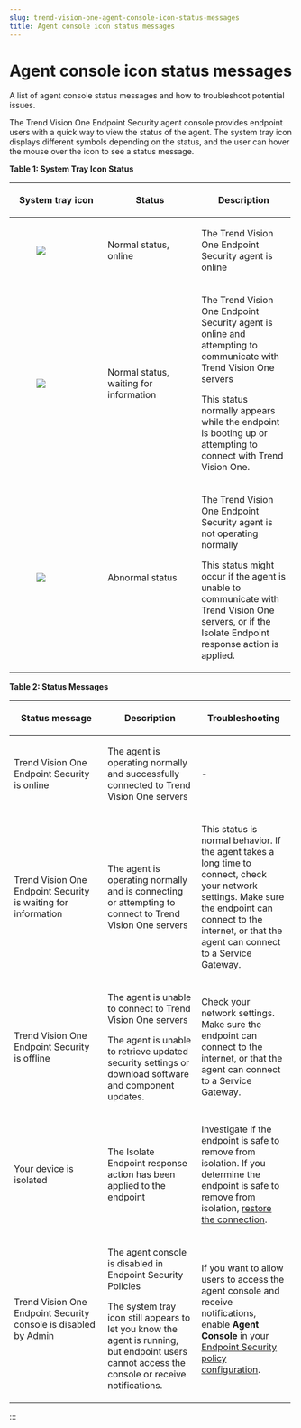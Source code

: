 ```yaml
---
slug: trend-vision-one-agent-console-icon-status-messages
title: Agent console icon status messages
---
```

# Agent console icon status messages

A list of agent console status messages and how to troubleshoot potential issues.

The Trend Vision One Endpoint Security agent console provides endpoint users with a quick way to view the status of the agent. The system tray icon displays different symbols depending on the status, and the user can hover the mouse over the icon to see a status message.

**Table 1: System Tray Icon Status**

<table style="width:99%;">
<colgroup>
<col style="width: 33%" />
<col style="width: 33%" />
<col style="width: 33%" />
</colgroup>
<thead>
<tr>
<th><p>System tray icon</p></th>
<th><p>Status</p></th>
<th><p>Description</p></th>
</tr>
</thead>
<tbody>
<tr>
<td><figure>
<img src="./images/AgentStatusNormal=fbc71074-3dc1-4fb1-9996-eea7ce826335.webp" />
</figure></td>
<td><p>Normal status, online</p></td>
<td><p>The Trend Vision One Endpoint Security agent is online</p></td>
</tr>
<tr>
<td><figure>
<img src="./images/AgentConsoleSysTrayIcon=4c51e4c9-adf0-4be5-84e1-0b23390537aa.webp" />
</figure></td>
<td><p>Normal status, waiting for information</p></td>
<td><p>The Trend Vision One Endpoint Security agent is online and attempting to communicate with Trend Vision One servers</p>
<p>This status normally appears while the endpoint is booting up or attempting to connect with Trend Vision One.</p></td>
</tr>
<tr>
<td><figure>
<img src="./images/AgentStatusAbnormal=09ed4f61-9c35-4566-9a1e-fff21d46c537.webp" />
</figure></td>
<td><p>Abnormal status</p></td>
<td><p>The Trend Vision One Endpoint Security agent is not operating normally</p>
<p>This status might occur if the agent is unable to communicate with Trend Vision One servers, or if the Isolate Endpoint response action is applied.</p></td>
</tr>
</tbody>
</table>

**Table 2: Status Messages**

<table style="width:99%;">
<colgroup>
<col style="width: 33%" />
<col style="width: 33%" />
<col style="width: 33%" />
</colgroup>
<thead>
<tr>
<th><p>Status message</p></th>
<th><p>Description</p></th>
<th><p>Troubleshooting</p></th>
</tr>
</thead>
<tbody>
<tr>
<td><p>Trend Vision One Endpoint Security is online</p></td>
<td><p>The agent is operating normally and successfully connected to Trend Vision One servers</p></td>
<td><p>-</p></td>
</tr>
<tr>
<td><p>Trend Vision One Endpoint Security is waiting for information</p></td>
<td><p>The agent is operating normally and is connecting or attempting to connect to Trend Vision One servers</p></td>
<td><p>This status is normal behavior. If the agent takes a long time to connect, check your network settings. Make sure the endpoint can connect to the internet, or that the agent can connect to a Service Gateway.</p></td>
</tr>
<tr>
<td><p>Trend Vision One Endpoint Security is offline</p></td>
<td><p>The agent is unable to connect to Trend Vision One servers</p>
<p>The agent is unable to retrieve updated security settings or download software and component updates.</p></td>
<td><p>Check your network settings. Make sure the endpoint can connect to the internet, or that the agent can connect to a Service Gateway.</p></td>
</tr>
<tr>
<td><p>Your device is isolated</p></td>
<td><p>The Isolate Endpoint response action has been applied to the endpoint</p></td>
<td><p>Investigate if the endpoint is safe to remove from isolation. If you determine the endpoint is safe to remove from isolation, <a href="trend-vision-one-restore-connection-task">restore the connection</a>.</p></td>
</tr>
<tr>
<td><p>Trend Vision One Endpoint Security console is disabled by Admin</p></td>
<td><p>The agent console is disabled in Endpoint Security Policies</p>
<p>The system tray icon still appears to let you know the agent is running, but endpoint users cannot access the console or receive notifications.</p></td>
<td><p>If you want to allow users to access the agent console and receive notifications, enable <strong>Agent Console</strong> in your <a href="trend-vision-one-configuring-endpoint-policies">Endpoint Security policy configuration</a>.</p></td>
</tr>
</tbody>
</table>
:::
